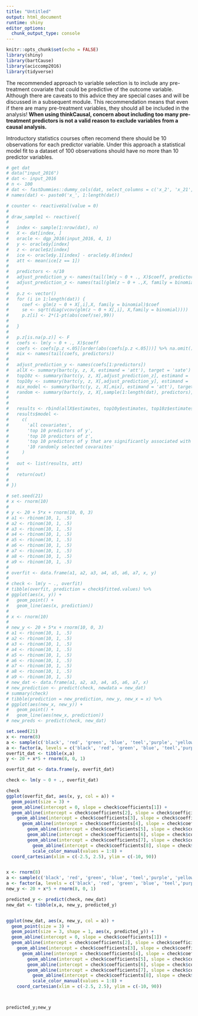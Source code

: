 ```yaml
---
title: "Untitled"
output: html_document
runtime: shiny
editor_options: 
  chunk_output_type: console
---
```


```r
knitr::opts_chunk$set(echo = FALSE)
library(shiny)
library(bartCause)
library(aciccomp2016)
library(tidyverse)
```

The recommended approach to variable selection is to include any pre-treatment covariate that could be predictive of the outcome variable. Although there are caveats to this advice they are special cases and will be discussed in a subsequent module. This recommendation means that even if there are many pre-treatment variables, they should all be included in the analysis! **When using thinkCausal, concern about including too many pre-treatment predictors is not a valid reason to exclude variables from a causal analysis.**


Introductory statistics courses often recomend there should be 10 observations for each predictor variable. Under this approach a statistical model fit to a dataset of 100 observations should have no more than 10 predictor variables. 


```r
# get dat
# data("input_2016")
# dat <- input_2016
# n <- 100
# dat <- fastDummies::dummy_cols(dat, select_columns = c('x_2', 'x_21', 'x_24'), remove_selected_columns = TRUE)
# names(dat) <- paste0('x_', 1:length(dat))

```

```r
# counter <- reactiveVal(value = 0)
# 
# draw_sample1 <- reactive({
#   
#   index <- sample(1:nrow(dat), n)
#   X <- dat[index, ]
#   oracle <- dgp_2016(input_2016, 4, 1)
#   y <- oracle$y[index]
#   z <- oracle$z[index]
#   ice <- oracle$y.1[index] - oracle$y.0[index]
#   att <- mean(ice[z == 1])
# 
#   predictors <- n/10 
#   adjust_prediction_y <- names(tail(lm(y ~ 0 + ., X)$coeff, predictors))
#   adjust_prediction_z <- names(tail(glm(z ~ 0 + .,X, family = binomial)$coeff, predictors))
# 
#   p.z <- vector()
#   for (i in 1:length(dat)) {
#     coef <- glm(z ~ 0 + X[,i],X, family = binomial)$coef
#     se <- sqrt(diag(vcov(glm(z ~ 0 + X[,i], X,family = binomial))))
#     p.z[i] <- 2*(1-pt(abs(coef/se),99))
#   
#   }
# 
#   p.z[is.na(p.z)] <- F
#   coefs <- lm(y ~ 0 + ., X)$coeff
#   coefs <- coefs[p.z <.05][order(abs(coefs[p.z <.05]))] %>% na.omit()
#   mix <- names(tail(coefs, predictors))
#   
#   adjust_prediction_y <- names(coefs[1:predictors])
#   allX <- summary(bartc(y, z, X, estimand = 'att'), target = 'sate')
#   top10z <- summary(bartc(y, z, X[,adjust_prediction_z], estimand = 'att'), target = 'sate')
#   top10y <- summary(bartc(y, z, X[,adjust_prediction_y], estimand = 'att'), target = 'sate')
#   mix_model <- summary(bartc(y, z, X[,mix], estimand = 'att'), target = 'sate')
#   random <- summary(bartc(y, z, X[,sample(1:length(dat), predictors)], estimand = 'att'), target = 'sate')
#   
#   
#   results <- rbind(allX$estimates, top10y$estimates, top10z$estimates, mix_model$estimates, random$estimates)
#   results$model <-
#     c(
#       'all covariates',
#       'top 10 predictors of y',
#       'top 10 predictors of z',
#       'top 10 predictors of y that are significantly associated with z', 
#       '10 randomly selected covaraites'
#     )
#   
#   out <- list(results, att)
#   
#   return(out)
# 
# })


```



```r
# set.seed(21)
# x <- rnorm(10)
# 
# y <- 20 + 5*x + rnorm(10, 0, 3)
# a1 <- rbinom(10, 1, .5)
# a2 <- rbinom(10, 1, .5)
# a3 <- rbinom(10, 1, .5)
# a4 <- rbinom(10, 1, .5)
# a5 <- rbinom(10, 1, .5)
# a6 <- rbinom(10, 1, .5)
# a7 <- rbinom(10, 1, .5)
# a8 <- rbinom(10, 1, .5)
# a9 <- rbinom(10, 1, .5)
# 
# overfit <- data.frame(a1, a2, a3, a4, a5, a6, a7, x, y)
# 
# check <- lm(y ~ ., overfit)
# tibble(overfit, prediction = check$fitted.values) %>% 
# ggplot(aes(x, y)) + 
#   geom_point() + 
#   geom_line(aes(x, prediction))
# 
# x <- rnorm(10)
# 
# new_y <- 20 + 5*x + rnorm(10, 0, 3)
# a1 <- rbinom(10, 1, .5)
# a2 <- rbinom(10, 1, .5)
# a3 <- rbinom(10, 1, .5)
# a4 <- rbinom(10, 1, .5)
# a5 <- rbinom(10, 1, .5)
# a6 <- rbinom(10, 1, .5)
# a7 <- rbinom(10, 1, .5)
# a8 <- rbinom(10, 1, .5)
# a9 <- rbinom(10, 1, .5)
# new_dat <- data.frame(a1, a2, a3, a4, a5, a6, a7, x)
# new_prediction <- predict(check, newdata = new_dat)
# summary(check)
# tibble(prediction = new_prediction, new_y, new_x = x) %>% 
# ggplot(aes(new_x, new_y)) + 
#   geom_point() + 
#   geom_line(aes(new_x, prediction))
# new_preds <- predict(check, new_dat)
```


```r
set.seed(21)
x <- rnorm(8)
a <- sample(c('black', 'red', 'green', 'blue', 'teel','purple', 'yellow', 'grey'), 8)
a <- factor(a, levels = c('black', 'red', 'green', 'blue', 'teel','purple', 'yellow', 'grey'))
overfit_dat <- tibble(x,a)
y <- 20 + x*5 + rnorm(8, 0, 1)

overfit_dat <- data.frame(y, overfit_dat)

check <- lm(y ~ 0 + ., overfit_dat)

check
ggplot(overfit_dat, aes(x, y, col = a)) + 
  geom_point(size = 3) + 
  geom_abline(intercept = 0, slope = check$coefficients[1]) + 
  geom_abline(intercept = check$coefficients[2], slope = check$coefficients[1]) + 
    geom_abline(intercept = check$coefficients[3], slope = check$coefficients[1]) + 
      geom_abline(intercept = check$coefficients[4], slope = check$coefficients[1]) +
        geom_abline(intercept = check$coefficients[5], slope = check$coefficients[1]) + 
        geom_abline(intercept = check$coefficients[6], slope = check$coefficients[1]) + 
        geom_abline(intercept = check$coefficients[7], slope = check$coefficients[1])  + 
          geom_abline(intercept = check$coefficients[8], slope = check$coefficients[1]) + 
          scale_color_manual(values = 1:8) + 
  coord_cartesian(xlim = c(-2.5, 2.5), ylim = c(-10, 90))


x <- rnorm(8)
a <- sample(c('black', 'red', 'green', 'blue', 'teel','purple', 'yellow', 'grey'), 8)
a <- factor(a, levels = c('black', 'red', 'green', 'blue', 'teel','purple', 'yellow', 'grey'))
new_y <- 20 + x*5 + rnorm(8, 0, 1)

predicted_y <- predict(check, new_dat)
new_dat <- tibble(x,a, new_y, predicted_y)


ggplot(new_dat, aes(x, new_y, col = a)) + 
  geom_point(size = 3) + 
  geom_point(size = 3, shape = 1, aes(x, predicted_y)) + 
  geom_abline(intercept = 0, slope = check$coefficients[1]) + 
  geom_abline(intercept = check$coefficients[2], slope = check$coefficients[1]) + 
    geom_abline(intercept = check$coefficients[3], slope = check$coefficients[1]) + 
      geom_abline(intercept = check$coefficients[4], slope = check$coefficients[1]) +
        geom_abline(intercept = check$coefficients[5], slope = check$coefficients[1]) + 
        geom_abline(intercept = check$coefficients[6], slope = check$coefficients[1]) + 
        geom_abline(intercept = check$coefficients[7], slope = check$coefficients[1])  + 
          geom_abline(intercept = check$coefficients[8], slope = check$coefficients[1]) + 
          scale_color_manual(values = 1:8) + 
    coord_cartesian(xlim = c(-2.5, 2.5), ylim = c(-10, 90))



predicted_y;new_y
```


